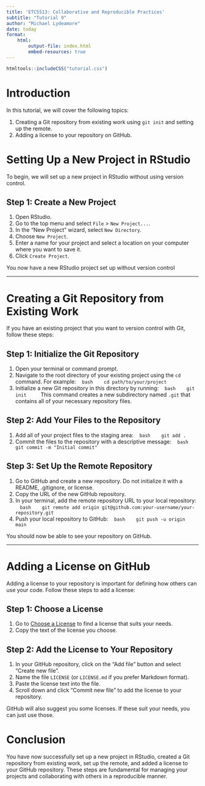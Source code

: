 ```yaml
---
title: 'ETC5513: Collaborative and Reproducible Practices'
subtitle: "Tutorial 9"
author: "Michael Lydeamore"
date: today
format:
    html:
        output-file: index.html
        embed-resources: true
---
```

```r
htmltools::includeCSS("tutorial.css")
```

# Introduction

In this tutorial, we will cover the following topics:

1. Creating a Git repository from existing work using `git init` and setting up the remote.
2. Adding a license to your repository on GitHub.


# Setting Up a New Project in RStudio

To begin, we will set up a new project in RStudio without using version control.

## Step 1: Create a New Project

1. Open RStudio.
2. Go to the top menu and select `File` > `New Project...`.
3. In the "New Project" wizard, select `New Directory`.
4. Choose `New Project`.
5. Enter a name for your project and select a location on your computer where you want to save it.
6. Click `Create Project`.

You now have a new RStudio project set up without version control

---


# Creating a Git Repository from Existing Work

If you have an existing project that you want to version control with Git, follow these steps:

## Step 1: Initialize the Git Repository

1. Open your terminal or command prompt.
2. Navigate to the root directory of your existing project using the `cd` command. For example:
   ```bash
   cd path/to/your/project
   ```
3. Initialize a new Git repository in this directory by running:
   ```bash
   git init
   ```
   This command creates a new subdirectory named `.git` that contains all of your necessary repository files.

## Step 2: Add Your Files to the Repository

1. Add all of your project files to the staging area:
   ```bash
   git add .
   ```
2. Commit the files to the repository with a descriptive message:
   ```bash
   git commit -m "Initial commit"
   ```

## Step 3: Set Up the Remote Repository

1. Go to GitHub and create a new repository. Do not initialize it with a README, .gitignore, or license.
2. Copy the URL of the new GitHub repository.
3. In your terminal, add the remote repository URL to your local repository:
   ```bash
   git remote add origin git@github.com:your-username/your-repository.git
   ```
4. Push your local repository to GitHub:
   ```bash
   git push -u origin main
   ```

You should now be able to see your repository on GitHub.

---


# Adding a License on GitHub

Adding a license to your repository is important for defining how others can use your code. Follow these steps to add a license:

## Step 1: Choose a License

1. Go to [Choose a License](https://choosealicense.org/) to find a license that suits your needs.
2. Copy the text of the license you choose.

## Step 2: Add the License to Your Repository

1. In your GitHub repository, click on the "Add file" button and select "Create new file".
2. Name the file `LICENSE` (or `LICENSE.md` if you prefer Markdown format).
3. Paste the license text into the file.
4. Scroll down and click "Commit new file" to add the license to your repository.

::: {.callout-tip}
GitHub will also suggest you some licenses. If these suit your needs, you can just use those.
:::

# Conclusion

You have now successfully set up a new project in RStudio, created a Git repository from existing work, set up the remote, and added a license to your GitHub repository. These steps are fundamental for managing your projects and collaborating with others in a reproducible manner.
